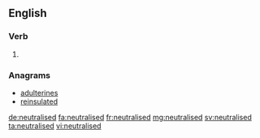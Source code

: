 ==English==

===Verb===
{{head|en|verb form}}

# {{en-past of|neutralise}}

===Anagrams===
* [[adulterines#English|adulterines]]
* [[reinsulated#English|reinsulated]]

[[de:neutralised]]
[[fa:neutralised]]
[[fr:neutralised]]
[[mg:neutralised]]
[[sv:neutralised]]
[[ta:neutralised]]
[[vi:neutralised]]